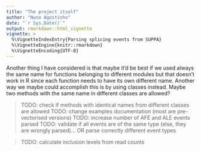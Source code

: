 ```yaml
---
title: "The project itself"
author: "Nuno Agostinho"
date: "`r Sys.Date()`"
output: rmarkdown::html_vignette
vignette: >
  %\VignetteIndexEntry{Parsing splicing events from SUPPA}
  %\VignetteEngine{knitr::rmarkdown}
  %\VignetteEncoding{UTF-8}
---
```


Another thing I have considered is that maybe it'd be best if we used always the
same name for functions belonging to different modules but that doesn't work in
R since each function needs to have its own different name. Another way we maybe
could  accomplish this is by using classes instead. Maybe two methods with the
same name in different classes are allowed?

> TODO: check if methods with identical names from different classes are allowed
> TODO: change examples documentation (most are pre-vectorised versions)
> TODO: increase number of AFE and ALE events parsed
> TODO: validate if all events are of the same type (else, they are wrongly
parsed)... OR parse correctly different event types

> TODO: calculate inclusion levels from read counts
